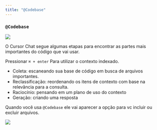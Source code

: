 ```yaml
---
title: "@Codebase"
---
```


### `@Codebase`

<Frame>
  <img src="/images/chat/@codebase.png" />
</Frame>

O Cursor Chat segue algumas etapas para encontrar as partes mais importantes do código que vai usar.

Pressionar `⌘ + enter` Para utilizar o contexto indexado.

- Coleta: escaneando sua base de código em busca de arquivos importantes.
- Reclassificação: reordenando os itens de contexto com base na relevância para a consulta.
- Raciocínio: pensando em um plano de uso do contexto
- Geração: criando uma resposta

Quando você usa `@Codebase` ele vai aparecer a opção para vc incluir ou excluir arquivos.

<Frame>
  <img src="/images/chat/codebase-dropdown.png" />
</Frame>
